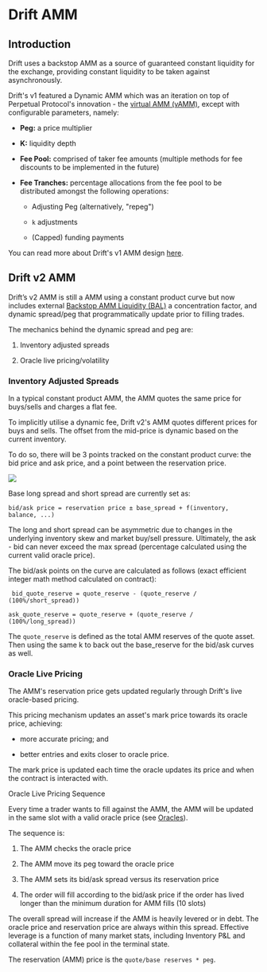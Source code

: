 # Drift AMM

## Introduction

Drift uses a backstop AMM as a source of guaranteed constant liquidity for the exchange, providing constant liquidity to be taken against asynchronously.

Drift's v1 featured a Dynamic AMM which was an iteration on top of Perpetual Protocol's innovation - the [virtual AMM (vAMM)](https://blog.perp.fi/a-deep-dive-into-our-virtual-amm-vamm-40345c522eeb), except with configurable parameters, namely:

- **Peg:** a price multiplier

- **K:** liquidity depth

- **Fee Pool:** comprised of taker fee amounts (multiple methods for fee discounts to be implemented in the future)

- **Fee Tranches:** percentage allocations from the fee pool to be distributed amongst the following operations:

  - Adjusting Peg (alternatively, "repeg")

  - `k` adjustments

  - (Capped) funding payments

You can read more about Drift's v1 AMM design [here](https://www.notion.so/driftprotocol/Drift-AMM-deep-dive-ff154003aedb4efa83d6e7f4440cd4ab#861bdbceda8a45a38600a0d9d762ee25).

## Drift v2 AMM

Drift’s v2 AMM is still a AMM using a constant product curve but now includes external [Backstop AMM Liquidity (BAL)](/backstop-amm-liquidity/bal-provider-overview) a concentration factor, and dynamic spread/peg that programmatically update prior to filling trades.

The mechanics behind the dynamic spread and peg are:

1.  Inventory adjusted spreads

2.  Oracle live pricing/volatility

### Inventory Adjusted Spreads

In a typical constant product AMM, the AMM quotes the same price for buys/sells and charges a flat fee.

To implicitly utilise a dynamic fee, Drift v2's AMM quotes different prices for buys and sells. The offset from the mid-price is dynamic based on the current inventory.

To do so, there will be 3 points tracked on the constant product curve: the bid price and ask price, and a point between the reservation price.

![](public/assets/K7PAJRkd_-P-t8v6RQ_nI_drift-amm-bid-ask-spreads.png)

Base long spread and short spread are currently set as:

`bid/ask price = reservation price ± base_spread + f(inventory, balance, ...)`

The long and short spread can be asymmetric due to changes in the underlying inventory skew and market buy/sell pressure. Ultimately, the ask - bid can never exceed the max spread (percentage calculated using the current valid oracle price).

The bid/ask points on the curve are calculated as follows (exact efficient integer math method calculated on contract):

` bid_quote_reserve = quote_reserve - (quote_reserve / (100%/short_spread))`

`ask_quote_reserve = quote_reserve + (quote_reserve / (100%/long_spread))`

The `quote_reserve` is defined as the total AMM reserves of the quote asset. Then using the same k to back out the base_reserve for the bid/ask curves as well.

### Oracle Live Pricing

The AMM's reservation price gets updated regularly through Drift's live oracle-based pricing.

This pricing mechanism updates an asset's mark price towards its oracle price, achieving:

- more accurate pricing; and

- better entries and exits closer to oracle price.

The mark price is updated each time the oracle updates its price and when the contract is interacted with.

Oracle Live Pricing Sequence

Every time a trader wants to fill against the AMM, the AMM will be updated in the same slot with a valid oracle price (see [Oracles](/trading/oracles)).

The sequence is:

1.  The AMM checks the oracle price

2.  The AMM move its peg toward the oracle price

3.  The AMM sets its bid/ask spread versus its reservation price

4.  The order will fill according to the bid/ask price if the order has lived longer than the minimum duration for AMM fills (10 slots)

The overall spread will increase if the AMM is heavily levered or in debt. The oracle price and reservation price are always within this spread. Effective leverage is a function of many market stats, including Inventory P&L and collateral within the fee pool in the terminal state.

The reservation (AMM) price is the `quote/base reserves * peg`.
